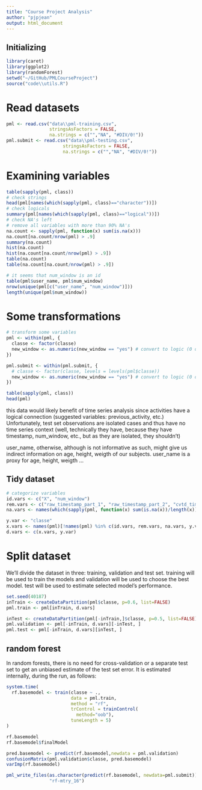 ```yaml
---
title: "Course Project Analysis"
author: "pjpjean"
output: html_document
---
```


## Initializing
```r
library(caret)
library(ggplot2)
library(randomForest)
setwd("~/GitHub/PMLCourseProject")
source("code\\utils.R")
```

# Read datasets
```r
pml <- read.csv("data\\pml-training.csv",
                stringsAsFactors = FALSE,
                na.strings = c("","NA", "#DIV/0!"))
pml.submit <- read.csv("data\\pml-testing.csv",
                     stringsAsFactors = FALSE,
                     na.strings = c("","NA", "#DIV/0!"))
```


# Examining variables
```r
table(sapply(pml, class))
# check strings
head(pml[names(which(sapply(pml, class)=="character"))])
# check logicals
summary(pml[names(which(sapply(pml, class)=="logical"))])
# check NA's left
# remove all variables with more than 90% NA's
na.count <- sapply(pml, function(x) sum(is.na(x)))
na.count[na.count/nrow(pml) > .9]
summary(na.count)
hist(na.count)
hist(na.count[na.count/nrow(pml) > .9])
table(na.count)
table(na.count[na.count/nrow(pml) > .9])

# it seems that num_window is an id
table(pml$user_name, pml$num_window)
nrow(unique(pml[c("user_name", "num_window")]))
length(unique(pml$num_window))
```

# Some transformations
```r
# transform some variables
pml <- within(pml, {
  classe <- factor(classe)
  new_window <- as.numeric(new_window == "yes") # convert to logic (0 or 1)
})

pml.submit <- within(pml.submit, {
  # classe <- factor(classe, levels = levels(pml$classe))
  new_window <- as.numeric(new_window == "yes") # convert to logic (0 or 1)
})

table(sapply(pml, class))
head(pml)
```

this data would likely benefit of time series analysis since activities
have a logical connection (suggested variables: previous_activity, etc.)
Unfortunately, test set observations are isolated cases and thus have no
time series context (well, technically they have, because they have
timestamp, num_window, etc., but as they are isolated, they shouldn't)

user_name, otherwise, although is not informative as such, might
give us indirect information on age, height, weigth of our subjects.
user_name is a proxy for age, height, weigth ...

## Tidy dataset
```r
# categorize variables
id.vars <- c("X", "num_window")
rem.vars <- c("raw_timestamp_part_1", "raw_timestamp_part_2", "cvtd_timestamp")
na.vars <- names(which(sapply(pml, function(x) sum(is.na(x))/length(x)) > 0.9))

y.var <- "classe"
x.vars <- names(pml)[!names(pml) %in% c(id.vars, rem.vars, na.vars, y.var)]
d.vars <- c(x.vars, y.var)
```

# Split dataset
We'll divide the dataset in three: training, validation and test set.
training will be used to train the models and 
validation will be used to choose the best model.
test will be used to estimate selected model's performance.

```r
set.seed(40187)
inTrain <- createDataPartition(pml$classe, p=0.6, list=FALSE)
pml.train <- pml[inTrain, d.vars]

inTest <- createDataPartition(pml[-inTrain,]$classe, p=0.5, list=FALSE)
pml.validation <- pml[-inTrain, d.vars][-inTest, ]
pml.test <- pml[-inTrain, d.vars][inTest, ]
```


## random forest
In random forests, there is no need for cross-validation or a separate test
set to get an unbiased estimate of the test set error. It is estimated
internally, during the run, as follows:
```r
system.time(
  rf.basemodel <- train(classe ~ ., 
                        data = pml.train, 
                        method = "rf", 
                        trControl = trainControl(
                          method="oob"),
                        tuneLength = 5)
)
```


``` r
rf.basemodel
rf.basemodel$finalModel

pred.basemodel <- predict(rf.basemodel,newdata = pml.validation)
confusionMatrix(pml.validation$classe, pred.basemodel)
varImp(rf.basemodel)

pml_write_files(as.character(predict(rf.basemodel, newdata=pml.submit)),
                "rf-mtry_16")
```

